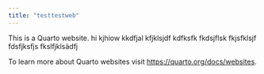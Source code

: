 ```yaml
---
title: "testtestweb"
---
```


This is a Quarto website.
hi
kjhiow
kkdfjal
kfjklsjdf
kdfksfk
fkdsjflsk
fkjsfklsjf
fdsfjksfjs
fkslfjklsädfj


To learn more about Quarto websites visit <https://quarto.org/docs/websites>.
